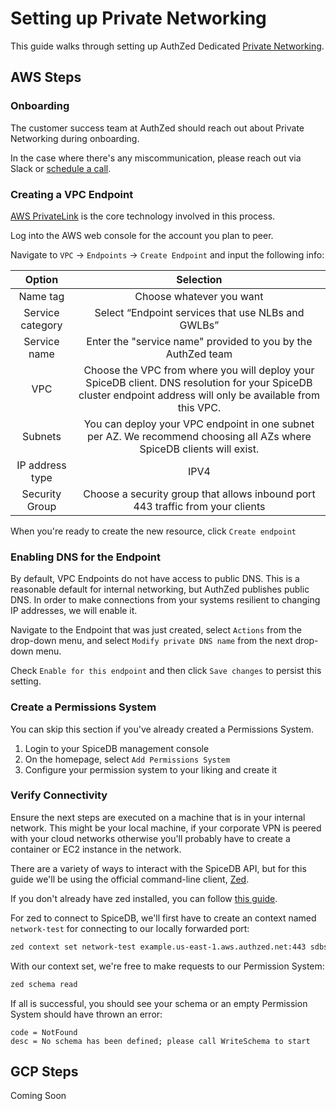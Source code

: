 
# Setting up Private Networking

This guide walks through setting up AuthZed Dedicated [Private Networking].

[Private Networking]: ../concepts/private-networking

## AWS Steps

<Steps>

### Onboarding

The customer success team at AuthZed should reach out about Private Networking during onboarding.

In the case where there's any miscommunication, please reach out via Slack or [schedule a call][call].

[call]: https://authzed.com/call

### Creating a VPC Endpoint

[AWS PrivateLink] is the core technology involved in this process.

[AWS PrivateLink]: https://docs.aws.amazon.com/whitepapers/latest/aws-privatelink/aws-privatelink.html

Log into the AWS web console for the account you plan to peer.

Navigate to `VPC` → `Endpoints` → `Create Endpoint` and input the following info:

| Option               | Selection            |
| :-------------------:| :-------------------:|
| Name tag         | Choose whatever you want |
| Service category   | Select “Endpoint services that use NLBs and GWLBs” |
| Service name       | Enter the "service name" provided to you by the AuthZed team |
| VPC                | Choose the VPC from where you will deploy your SpiceDB client. DNS resolution for your SpiceDB cluster endpoint address will only be available from this VPC. |
| Subnets            | You can deploy your VPC endpoint in one subnet per AZ. We recommend choosing all AZs where SpiceDB clients will exist. |
| IP address type    | IPV4 |
| Security Group     | Choose a security group that allows inbound port 443 traffic from your clients |

When you're ready to create the new resource, click `Create endpoint`

### Enabling DNS for the Endpoint

By default, VPC Endpoints do not have access to public DNS.
This is a reasonable default for internal networking, but AuthZed publishes public DNS.
In order to make connections from your systems resilient to changing IP addresses, we will enable it.

Navigate to the Endpoint that was just created, select `Actions` from the drop-down menu, and select `Modify private DNS name` from the next drop-down menu.

Check `Enable for this endpoint` and then click `Save changes` to persist this setting.

### Create a Permissions System

You can skip this section if you've already created a Permissions System.

1. Login to your SpiceDB management console
2. On the homepage, select `Add Permissions System`
3. Configure your permission system to your liking and create it

### Verify Connectivity

Ensure the next steps are executed on a machine that is in your internal network.
This might be your local machine, if your corporate VPN is peered with your cloud networks otherwise you'll probably have to create a container or EC2 instance in the network.

There are a variety of ways to interact with the SpiceDB API, but for this guide we'll be using the official command-line client, [Zed].

If you don't already have zed installed, you can follow [this guide][install-zed].

For zed to connect to SpiceDB, we'll first have to create an context named `network-test` for connecting to our locally forwarded port:

```sh
zed context set network-test example.us-east-1.aws.authzed.net:443 sdbst_h256_cef4fc239bf...
```

With our context set, we're free to make requests to our Permission System:

```sh
zed schema read
```

If all is successful, you should see your schema or an empty Permission System should have thrown an error:

```
code = NotFound
desc = No schema has been defined; please call WriteSchema to start
```

[zed]: https://github.com/authzed/zed
[install-zed]: /spicedb/getting-started/installing-zed

</Steps>

## GCP Steps

Coming Soon
